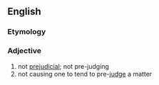 ==English==
===Etymology===
{{prefix|en|non|prejudicial}}
===Adjective===
{{en-adj|-}}

# not [[prejudicial]]; not pre-judging
# not causing one to tend to pre-[[judge]] a matter